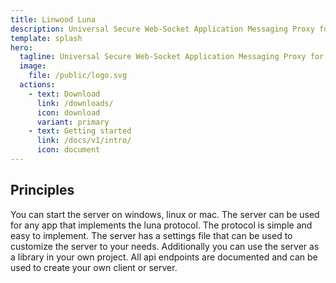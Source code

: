 ```yaml
---
title: Linwood Luna
description: Universal Secure Web-Socket Application Messaging Proxy for Linwood Apps
template: splash
hero:
  tagline: Universal Secure Web-Socket Application Messaging Proxy for Linwood Apps
  image:
    file: /public/logo.svg
  actions:
    - text: Download
      link: /downloads/
      icon: download
      variant: primary
    - text: Getting started
      link: /docs/v1/intro/
      icon: document
---
```



## Principles

<CardGrid stagger>
	<Card title="Cross platform" icon="laptop">
		You can start the server on windows, linux or mac.
	</Card>
	<Card title="Universal" icon="puzzle">
		The server can be used for any app that implements the luna protocol. The protocol is simple and easy to implement.
	</Card>
	<Card title="Customizable" icon="pencil">
		The server has a settings file that can be used to customize the server to your needs. Additionally you can use the server as a library in your own project.
	</Card>
	<Card title="Open API" icon="open-book">
		All api endpoints are documented and can be used to create your own client or server.
	</Card>
</CardGrid>
